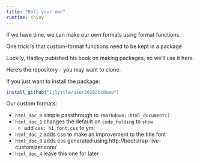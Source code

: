 ```yaml
---
title: "Roll your own"
runtime: shiny
---
```


If we have time, we can make our own formats using format functions.

One trick is that custom-format functions need to be kept in a package

Luckily, Hadley pubished his book on making packages, so we'll use it here.

Here's the repository - you may want to clone.

If you just want to install the package:

```r
install_github("ijlyttle/user2016docdemo")
```

Our custom formats:

* `html_doc_0` simple passthrough to `rmarkdown::html_document()`
* `html_doc_1` changes the default on `code_folding` to `show`
  - add `css: h1_font.css` to yml
* `html_doc_2` adds css to make an improvement to the title font
* `html_doc_3` adds css generated using http://bootstrap-live-customizer.com/
* `html_doc_4` leave this one for later

